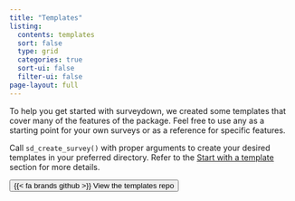 ```yaml
---
title: "Templates"
listing:
  contents: templates
  sort: false
  type: grid
  categories: true
  sort-ui: false
  filter-ui: false
page-layout: full
---
```


To help you get started with surveydown, we created some templates that cover many of the features of the package. Feel free to use any as a starting point for your own surveys or as a reference for specific features.

Call `sd_create_survey()` with proper arguments to create your desired templates in your preferred directory. Refer to the [Start with a template](/docs/getting-started.html#start-with-a-template) section for more details.

::: {.text-center}

[<button type="button" class="btn btn-primary btn-lg">{{< fa brands github >}} View the templates repo</button>](https://github.com/surveydown-dev/templates)

:::

<br>